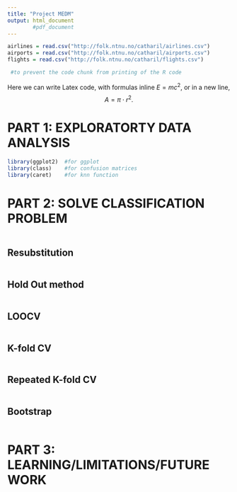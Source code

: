 ```yaml
---
title: "Project MEDM"
output: html_document
        #pdf_document
---
```


<!-- Press Knit, to make a html-file of the code below-->

```r
airlines = read.csv("http://folk.ntnu.no/catharil/airlines.csv")
airports = read.csv("http://folk.ntnu.no/catharil/airports.csv")
flights = read.csv("http://folk.ntnu.no/catharil/flights.csv")

```


```r
 #to prevent the code chunk from printing of the R code

```

<!-- This is a comment. -->


Here we can write Latex code, with formulas inline $E=mc^2$, or in a new line,
$$
    A = \pi \cdot r^2.
$$
   

# PART 1: EXPLORATORTY DATA ANALYSIS
```r
library(ggplot2)  #for ggplot
library(class)    #for confusion matrices
library(caret)    #for knn function

```



# PART 2: SOLVE CLASSIFICATION PROBLEM
```r


```

## Resubstitution

```r


```


## Hold Out method

```r


```


## LOOCV

```r


```


## K-fold CV

```r


```


## Repeated K-fold CV

```r


```



## Bootstrap

```r


```



# PART 3: LEARNING/LIMITATIONS/FUTURE WORK


```r


```

